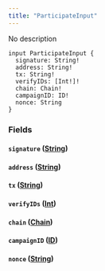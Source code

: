 ```yaml
---
title: "ParticipateInput"
---
```


No description

```
input ParticipateInput {
  signature: String!
  address: String!
  tx: String!
  verifyIDs: [Int!]!
  chain: Chain!
  campaignID: ID!
  nonce: String
}

```

### Fields[](#fields "Direct link to heading")

#### `signature` ([String](/developer/graphql-api/references/scalars/string))[](#signature-string "Direct link to heading")

#### `address` ([String](/developer/graphql-api/references/scalars/string))[](#address-string "Direct link to heading")

#### `tx` ([String](/developer/graphql-api/references/scalars/string))[](#tx-string "Direct link to heading")

#### `verifyIDs` ([Int](/developer/graphql-api/references/scalars/int))[](#verifyids-int "Direct link to heading")

#### `chain` ([Chain](/developer/graphql-api/references/enums/chain))[](#chain-chain "Direct link to heading")

#### `campaignID` ([ID](/developer/graphql-api/references/scalars/id))[](#campaignid-id "Direct link to heading")

#### `nonce` ([String](/developer/graphql-api/references/scalars/string))[](#nonce-string "Direct link to heading")